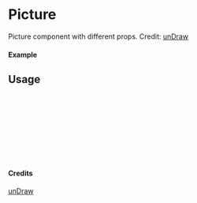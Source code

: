
<Meta of={Picture} title="unDraw/Picture" />

# Picture

Picture component with different props.
Credit: [unDraw](https://undraw.co/illustrations)

#### Example

<Canvas of={Picture.Primary} />

## Usage

```ts
import { Picture } from "yadl-ui";

const Example = () => {
  return (
      <Picture />
  );
};

export default Example;
```

#### Credits
[unDraw](https://undraw.co/illustrations)

